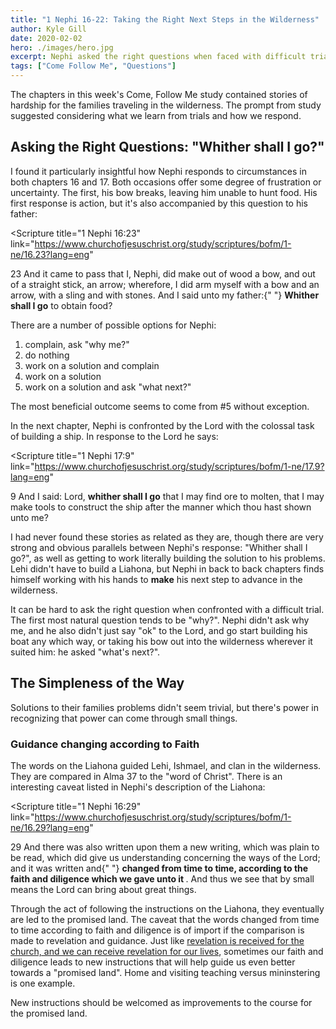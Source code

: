 ```yaml
---
title: "1 Nephi 16-22: Taking the Right Next Steps in the Wilderness"
author: Kyle Gill
date: 2020-02-02
hero: ./images/hero.jpg
excerpt: Nephi asked the right questions when faced with difficult trials, we can too
tags: ["Come Follow Me", "Questions"]
---
```


The chapters in this week's Come, Follow Me study contained stories of hardship for the families traveling in the wilderness. The prompt from study suggested considering what we learn from trials and how we respond.

## Asking the Right Questions: "Whither shall I go?"

I found it particularly insightful how Nephi responds to circumstances in both chapters 16 and 17. Both occasions offer some degree of frustration or uncertainty. The first, his bow breaks, leaving him unable to hunt food. His first response is action, but it's also accompanied by this question to his father:

<Scripture
  title="1 Nephi 16:23"
  link="https://www.churchofjesuschrist.org/study/scriptures/bofm/1-ne/16.23?lang=eng"
>
  23 And it came to pass that I, Nephi, did make out of wood a bow, and out of a
  straight stick, an arrow; wherefore, I did arm myself with a bow and an arrow,
  with a sling and with stones. And I said unto my father:{" "}
  <b>Whither shall I go</b> to obtain food?
</Scripture>

There are a number of possible options for Nephi:

1. complain, ask "why me?"
2. do nothing
3. work on a solution and complain
4. work on a solution
5. work on a solution and ask "what next?"

The most beneficial outcome seems to come from #5 without exception.

In the next chapter, Nephi is confronted by the Lord with the colossal task of building a ship. In response to the Lord he says:

<Scripture
  title="1 Nephi 17:9"
  link="https://www.churchofjesuschrist.org/study/scriptures/bofm/1-ne/17.9?lang=eng"
>
  9 And I said: Lord, <b>whither shall I go</b> that I may find ore to molten,
  that I may make tools to construct the ship after the manner which thou hast
  shown unto me?
</Scripture>

I had never found these stories as related as they are, though there are very strong and obvious parallels between Nephi's response: "Whither shall I go?", as well as getting to work literally building the solution to his problems. Lehi didn't have to build a Liahona, but Nephi in back to back chapters finds himself working with his hands to **make** his next step to advance in the wilderness.

It can be hard to ask the right question when confronted with a difficult trial. The first most natural question tends to be "why?". Nephi didn't ask why me, and he also didn't just say "ok" to the Lord, and go start building his boat any which way, or taking his bow out into the wilderness wherever it suited him: he asked "what's next?".

## The Simpleness of the Way

Solutions to their families problems didn't seem trivial, but there's power in recognizing that power can come through small things.

### Guidance changing according to Faith

The words on the Liahona guided Lehi, Ishmael, and clan in the wilderness. They are compared in Alma 37 to the "word of Christ". There is an interesting caveat listed in Nephi's description of the Liahona:

<Scripture
  title="1 Nephi 16:29"
  link="https://www.churchofjesuschrist.org/study/scriptures/bofm/1-ne/16.29?lang=eng"
>
  29 And there was also written upon them a new writing, which was plain to be
  read, which did give us understanding concerning the ways of the Lord; and it
  was written and{" "}
  <b>
    changed from time to time, according to the faith and diligence which we
    gave unto it
  </b>
  . And thus we see that by small means the Lord can bring about great things.
</Scripture>

Through the act of following the instructions on the Liahona, they eventually are led to the promised land. The caveat that the words changed from time to time according to faith and diligence is of import if the comparison is made to revelation and guidance. Just like [revelation is received for the church, and we can receive revelation for our lives](https://www.churchofjesuschrist.org/study/general-conference/2018/04/revelation-for-the-church-revelation-for-our-lives?lang=eng), sometimes our faith and diligence leads to new instructions that will help guide us even better towards a "promised land". Home and visiting teaching versus mininstering is one example.

New instructions should be welcomed as improvements to the course for the promised land.

